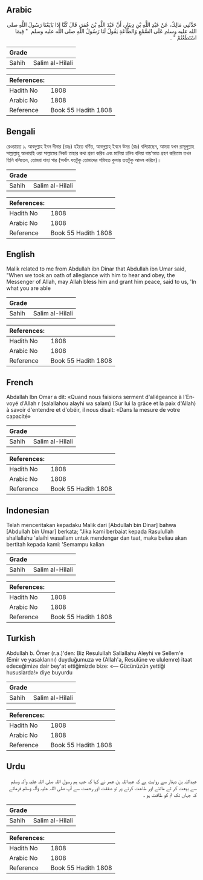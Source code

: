 ## Arabic


<div dir="rtl" lang="ar" style={{fontSize:'larger',backgroundColor:'#f8f9fa',padding:20}}>
حَدَّثَنِي مَالِكٌ، عَنْ عَبْدِ اللَّهِ بْنِ دِينَارٍ، أَنَّ عَبْدَ اللَّهِ بْنَ عُمَرَ، قَالَ كُنَّا إِذَا بَايَعْنَا رَسُولَ اللَّهِ صلى الله عليه وسلم عَلَى السَّمْعِ وَالطَّاعَةِ يَقُولُ لَنَا رَسُولُ اللَّهِ صلى الله عليه وسلم ‏ "‏ فِيمَا اسْتَطَعْتُمْ ‏"‏ ‏.‏
</div>
<div style={{backgroundColor:'#f8f9fa',padding:20, marginBottom: 10}}><table> <thead> <tr> <th>Grade</th> <th></th> </tr> </thead> <tbody> <tr><td>Sahih</td><td>Salim al-Hilali</td></tr></tbody></table><table> <thead> <tr> <th>References:</th> <th></th> </tr> </thead> <tbody><tr><td>Hadith No</td><td>1808</td></tr><tr><td>Arabic No</td><td>1808</td></tr><tr><td>Reference</td><td>Book 55 Hadith 1808</td></tr></tbody></table></div>

## Bengali


<div dir="ltr" lang="bn" style={{fontSize:'larger',backgroundColor:'#f8f9fa',padding:20}}>
রেওয়ায়ত ১. আবদুল্লাহ ইবন দীনার (রহঃ) হইতে বর্ণিত, আবদুল্লাহ্ ইবনে উমর (রাঃ) বলিয়াছেন, আমরা যখন রাসূলুল্লাহ সাল্লাল্লাহু আলায়হি ওয়া সাল্লামের নিকট তাহার কথা শ্রবণ করিব এবং মানিয়া চলিব বলিয়া বায়’আত গ্রহণ করিতাম তখন তিনি বলিতেন, তোমরা যাহা পার (অর্থাৎ যতটুকু তোমাদের শক্তিতে কুলায় ততটুকু আমল করিবে)।
</div>
<div style={{backgroundColor:'#f8f9fa',padding:20, marginBottom: 10}}><table> <thead> <tr> <th>Grade</th> <th></th> </tr> </thead> <tbody> <tr><td>Sahih</td><td>Salim al-Hilali</td></tr></tbody></table><table> <thead> <tr> <th>References:</th> <th></th> </tr> </thead> <tbody><tr><td>Hadith No</td><td>1808</td></tr><tr><td>Arabic No</td><td>1808</td></tr><tr><td>Reference</td><td>Book 55 Hadith 1808</td></tr></tbody></table></div>

## English


<div dir="ltr" lang="en" style={{fontSize:'larger',backgroundColor:'#f8f9fa',padding:20}}>
Malik related to me from Abdullah ibn Dinar that Abdullah ibn Umar said, "When we took an oath of allegiance with him to hear and obey, the Messenger of Allah, may Allah bless him and grant him peace, said to us, 'In what you are able
</div>
<div style={{backgroundColor:'#f8f9fa',padding:20, marginBottom: 10}}><table> <thead> <tr> <th>Grade</th> <th></th> </tr> </thead> <tbody> <tr><td>Sahih</td><td>Salim al-Hilali</td></tr></tbody></table><table> <thead> <tr> <th>References:</th> <th></th> </tr> </thead> <tbody><tr><td>Hadith No</td><td>1808</td></tr><tr><td>Arabic No</td><td>1808</td></tr><tr><td>Reference</td><td>Book 55 Hadith 1808</td></tr></tbody></table></div>

## French


<div dir="ltr" lang="fr" style={{fontSize:'larger',backgroundColor:'#f8f9fa',padding:20}}>
Abdallah Ibn Omar a dit: «Quand nous faisions serment d'allégeance à l'Envoyé d'Allah r (salallahou alayhi wa salam) (Sur lui la grâce et la paix d'Allah) à savoir d'entendre et d'obéir, il nous disait: «Dans la mesure de votre capacité»
</div>
<div style={{backgroundColor:'#f8f9fa',padding:20, marginBottom: 10}}><table> <thead> <tr> <th>Grade</th> <th></th> </tr> </thead> <tbody> <tr><td>Sahih</td><td>Salim al-Hilali</td></tr></tbody></table><table> <thead> <tr> <th>References:</th> <th></th> </tr> </thead> <tbody><tr><td>Hadith No</td><td>1808</td></tr><tr><td>Arabic No</td><td>1808</td></tr><tr><td>Reference</td><td>Book 55 Hadith 1808</td></tr></tbody></table></div>

## Indonesian


<div dir="ltr" lang="id" style={{fontSize:'larger',backgroundColor:'#f8f9fa',padding:20}}>
Telah menceritakan kepadaku Malik dari [Abdullah bin Dinar] bahwa [Abdullah bin Umar] berkata; "Jika kami berbaiat kepada Rasulullah shallallahu 'alaihi wasallam untuk mendengar dan taat, maka beliau akan bertitah kepada kami: 'Semampu kalian
</div>
<div style={{backgroundColor:'#f8f9fa',padding:20, marginBottom: 10}}><table> <thead> <tr> <th>Grade</th> <th></th> </tr> </thead> <tbody> <tr><td>Sahih</td><td>Salim al-Hilali</td></tr></tbody></table><table> <thead> <tr> <th>References:</th> <th></th> </tr> </thead> <tbody><tr><td>Hadith No</td><td>1808</td></tr><tr><td>Arabic No</td><td>1808</td></tr><tr><td>Reference</td><td>Book 55 Hadith 1808</td></tr></tbody></table></div>

## Turkish


<div dir="ltr" lang="tr" style={{fontSize:'larger',backgroundColor:'#f8f9fa',padding:20}}>
Abdullah b. Ömer (r.a.)'den: Biz Resulullah Sallallahu Aleyhi ve Sellem'e (Emir ve yasaklarını) duyduğumuza ve (Allah'a, Resulüne ve ululemre) itaat edeceğimize dair bey'at ettiğimizde bize: «— Gücünüzün yettiği hususlarda!» diye buyurdu
</div>
<div style={{backgroundColor:'#f8f9fa',padding:20, marginBottom: 10}}><table> <thead> <tr> <th>Grade</th> <th></th> </tr> </thead> <tbody> <tr><td>Sahih</td><td>Salim al-Hilali</td></tr></tbody></table><table> <thead> <tr> <th>References:</th> <th></th> </tr> </thead> <tbody><tr><td>Hadith No</td><td>1808</td></tr><tr><td>Arabic No</td><td>1808</td></tr><tr><td>Reference</td><td>Book 55 Hadith 1808</td></tr></tbody></table></div>

## Urdu


<div dir="rtl" lang="ur" style={{fontSize:'larger',backgroundColor:'#f8f9fa',padding:20}}>
عبداللہ بن دینار سے روایت ہے کہ عبداللہ بن عمر نے کہا کہ جب ہم رسول اللہ صلی اللہ علیہ وآلہ وسلم سے بیعت کر تے ماننے اور طاعت کرنے پر تو شفقت اور رحمت سے آپ صلی اللہ علیہ وآلہ وسلم فرماتے کہ جہاں تک تم کو طاقت ہو ۔
</div>
<div style={{backgroundColor:'#f8f9fa',padding:20, marginBottom: 10}}><table> <thead> <tr> <th>Grade</th> <th></th> </tr> </thead> <tbody> <tr><td>Sahih</td><td>Salim al-Hilali</td></tr></tbody></table><table> <thead> <tr> <th>References:</th> <th></th> </tr> </thead> <tbody><tr><td>Hadith No</td><td>1808</td></tr><tr><td>Arabic No</td><td>1808</td></tr><tr><td>Reference</td><td>Book 55 Hadith 1808</td></tr></tbody></table></div>